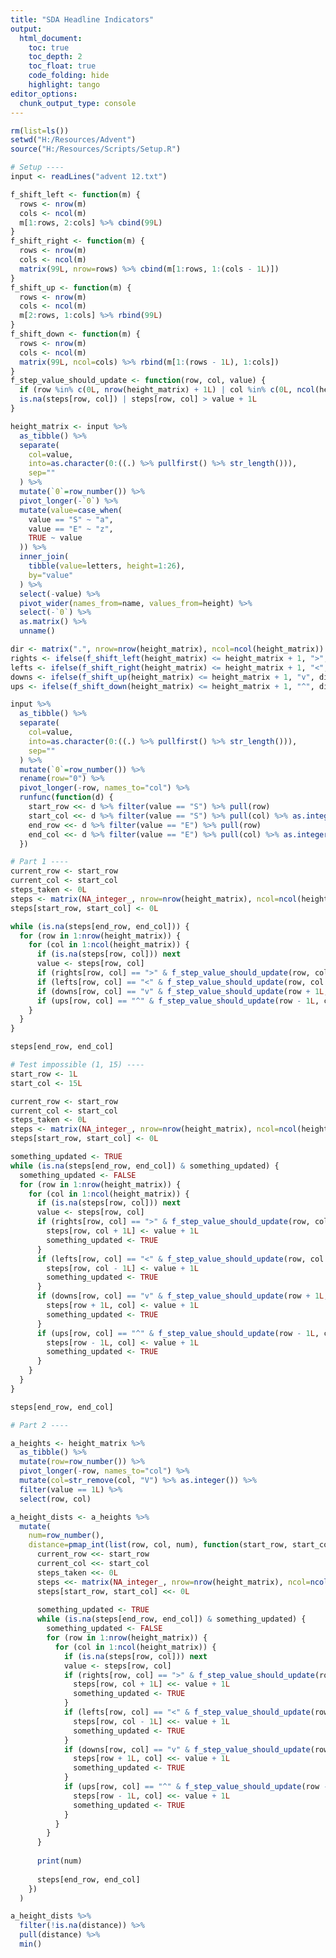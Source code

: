```yaml
---
title: "SDA Headline Indicators"
output:
  html_document:
    toc: true
    toc_depth: 2
    toc_float: true
    code_folding: hide
    highlight: tango
editor_options: 
  chunk_output_type: console
---
```


```r

rm(list=ls())
setwd("H:/Resources/Advent")
source("H:/Resources/Scripts/Setup.R")

```

```r

# Setup ----
input <- readLines("advent 12.txt")

f_shift_left <- function(m) {
  rows <- nrow(m)
  cols <- ncol(m)
  m[1:rows, 2:cols] %>% cbind(99L)
}
f_shift_right <- function(m) {
  rows <- nrow(m)
  cols <- ncol(m)
  matrix(99L, nrow=rows) %>% cbind(m[1:rows, 1:(cols - 1L)])
}
f_shift_up <- function(m) {
  rows <- nrow(m)
  cols <- ncol(m)
  m[2:rows, 1:cols] %>% rbind(99L)
}
f_shift_down <- function(m) {
  rows <- nrow(m)
  cols <- ncol(m)
  matrix(99L, ncol=cols) %>% rbind(m[1:(rows - 1L), 1:cols])
}
f_step_value_should_update <- function(row, col, value) {
  if (row %in% c(0L, nrow(height_matrix) + 1L) | col %in% c(0L, ncol(height_matrix) + 1L)) return(FALSE)
  is.na(steps[row, col]) | steps[row, col] > value + 1L
}

height_matrix <- input %>%
  as_tibble() %>%
  separate(
    col=value,
    into=as.character(0:((.) %>% pullfirst() %>% str_length())),
    sep=""
  ) %>%
  mutate(`0`=row_number()) %>%
  pivot_longer(-`0`) %>%
  mutate(value=case_when(
    value == "S" ~ "a",
    value == "E" ~ "z",
    TRUE ~ value
  )) %>%
  inner_join(
    tibble(value=letters, height=1:26),
    by="value"
  ) %>%
  select(-value) %>%
  pivot_wider(names_from=name, values_from=height) %>%
  select(-`0`) %>%
  as.matrix() %>%
  unname()

dir <- matrix(".", nrow=nrow(height_matrix), ncol=ncol(height_matrix))
rights <- ifelse(f_shift_left(height_matrix) <= height_matrix + 1, ">", dir)
lefts <- ifelse(f_shift_right(height_matrix) <= height_matrix + 1, "<", dir)
downs <- ifelse(f_shift_up(height_matrix) <= height_matrix + 1, "v", dir)
ups <- ifelse(f_shift_down(height_matrix) <= height_matrix + 1, "^", dir)

input %>%
  as_tibble() %>%
  separate(
    col=value,
    into=as.character(0:((.) %>% pullfirst() %>% str_length())),
    sep=""
  ) %>%
  mutate(`0`=row_number()) %>%
  rename(row="0") %>%
  pivot_longer(-row, names_to="col") %>%
  runfunc(function(d) {
    start_row <<- d %>% filter(value == "S") %>% pull(row)
    start_col <<- d %>% filter(value == "S") %>% pull(col) %>% as.integer()
    end_row <<- d %>% filter(value == "E") %>% pull(row)
    end_col <<- d %>% filter(value == "E") %>% pull(col) %>% as.integer()
  })

# Part 1 ----
current_row <- start_row
current_col <- start_col
steps_taken <- 0L
steps <- matrix(NA_integer_, nrow=nrow(height_matrix), ncol=ncol(height_matrix))
steps[start_row, start_col] <- 0L

while (is.na(steps[end_row, end_col])) {
  for (row in 1:nrow(height_matrix)) {
    for (col in 1:ncol(height_matrix)) {
      if (is.na(steps[row, col])) next
      value <- steps[row, col]
      if (rights[row, col] == ">" & f_step_value_should_update(row, col + 1L, value)) steps[row, col + 1L] <- value + 1L
      if (lefts[row, col] == "<" & f_step_value_should_update(row, col - 1L, value)) steps[row, col - 1L] <- value + 1L
      if (downs[row, col] == "v" & f_step_value_should_update(row + 1L, col, value)) steps[row + 1L, col] <- value + 1L
      if (ups[row, col] == "^" & f_step_value_should_update(row - 1L, col, value)) steps[row - 1L, col] <- value + 1L
    }
  }
}

steps[end_row, end_col]

# Test impossible (1, 15) ----
start_row <- 1L
start_col <- 15L

current_row <- start_row
current_col <- start_col
steps_taken <- 0L
steps <- matrix(NA_integer_, nrow=nrow(height_matrix), ncol=ncol(height_matrix))
steps[start_row, start_col] <- 0L

something_updated <- TRUE
while (is.na(steps[end_row, end_col]) & something_updated) {
  something_updated <- FALSE
  for (row in 1:nrow(height_matrix)) {
    for (col in 1:ncol(height_matrix)) {
      if (is.na(steps[row, col])) next
      value <- steps[row, col]
      if (rights[row, col] == ">" & f_step_value_should_update(row, col + 1L, value)) {
        steps[row, col + 1L] <- value + 1L
        something_updated <- TRUE
      }
      if (lefts[row, col] == "<" & f_step_value_should_update(row, col - 1L, value)) {
        steps[row, col - 1L] <- value + 1L
        something_updated <- TRUE
      }
      if (downs[row, col] == "v" & f_step_value_should_update(row + 1L, col, value)) {
        steps[row + 1L, col] <- value + 1L
        something_updated <- TRUE
      }
      if (ups[row, col] == "^" & f_step_value_should_update(row - 1L, col, value)) {
        steps[row - 1L, col] <- value + 1L
        something_updated <- TRUE
      }
    }
  }
}

steps[end_row, end_col]

# Part 2 ----

a_heights <- height_matrix %>%
  as_tibble() %>%
  mutate(row=row_number()) %>%
  pivot_longer(-row, names_to="col") %>%
  mutate(col=str_remove(col, "V") %>% as.integer()) %>%
  filter(value == 1L) %>%
  select(row, col)

a_height_dists <- a_heights %>%
  mutate(
    num=row_number(),
    distance=pmap_int(list(row, col, num), function(start_row, start_col, num) {
      current_row <<- start_row
      current_col <<- start_col
      steps_taken <<- 0L
      steps <<- matrix(NA_integer_, nrow=nrow(height_matrix), ncol=ncol(height_matrix))
      steps[start_row, start_col] <<- 0L
      
      something_updated <- TRUE
      while (is.na(steps[end_row, end_col]) & something_updated) {
        something_updated <- FALSE
        for (row in 1:nrow(height_matrix)) {
          for (col in 1:ncol(height_matrix)) {
            if (is.na(steps[row, col])) next
            value <- steps[row, col]
            if (rights[row, col] == ">" & f_step_value_should_update(row, col + 1L, value)) {
              steps[row, col + 1L] <<- value + 1L
              something_updated <- TRUE
            }
            if (lefts[row, col] == "<" & f_step_value_should_update(row, col - 1L, value)) {
              steps[row, col - 1L] <<- value + 1L
              something_updated <- TRUE
            }
            if (downs[row, col] == "v" & f_step_value_should_update(row + 1L, col, value)) {
              steps[row + 1L, col] <<- value + 1L
              something_updated <- TRUE
            }
            if (ups[row, col] == "^" & f_step_value_should_update(row - 1L, col, value)) {
              steps[row - 1L, col] <<- value + 1L
              something_updated <- TRUE
            }
          }
        }
      }
      
      print(num)
      
      steps[end_row, end_col]
    })
  )

a_height_dists %>%
  filter(!is.na(distance)) %>%
  pull(distance) %>%
  min()

```
